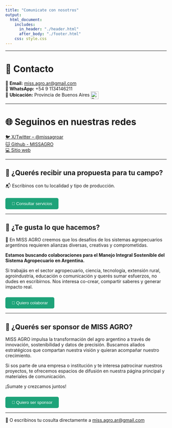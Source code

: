 ```yaml
---
title: "Comunicate con nosotros"
output: 
  html_document:
    includes:
      in_header: "./header.html"
      after_body: "./footer.html"
    css: style.css
---
```


---

# 👥 Contacto

📧 **Email:** [miss.agro.ar@gmail.com](mailto:missagroar@gmail.com)  
📱 **WhatsApp:** +54 9 1134146211  
📍 **Ubicación:** Provincia de Buenos Aires
<img src="https://upload.wikimedia.org/wikipedia/commons/1/1a/Flag_of_Argentina.svg" alt="Bandera Argentina" width="24" style="vertical-align:middle;">  

---

# 🌐 Seguinos en nuestras redes

[🐦 X/Twitter – @missagroar](https://x.com/missagroar)  
[🐱 Github - MISSAGRO](https://github.com/MISSAGRO)  
[💻 Sitio web](https://missagro.github.io/MISSAGRO)  

---  

## 🤝 ¿Querés recibir una propuesta para tu campo?

📬 Escribinos con tu localidad y tipo de producción.

<!-- Botón que despliega el formulario de servicios -->
<button onclick="document.getElementById('formulario-servicios').style.display='block'" 
        style="background-color: #1ea379; color: white; padding: 10px 20px; border: none; border-radius: 5px; margin-top: 10px;">
📧 Consultar servicios
</button>

<!-- Formulario de servicios -->
<div id="formulario-servicios" style="display:none; margin-top: 20px;">

<form action="https://formspree.io/f/xvgaonga" method="POST">
  <label>Nombre completo:<br>
    <input type="text" name="nombre" required>
  </label><br><br>

  <label>Email de contacto:<br>
    <input type="email" name="_replyto" required>
  </label><br><br>

  <label>Zona o localidad:<br>
    <input type="text" name="zona">
  </label><br><br>

  <label>¿En qué servicios tenés interés?<br>
    <textarea name="mensaje" rows="4" required></textarea>
  </label><br><br>

  <button type="submit" style="background-color:#004d40; color:white; padding:10px 20px; border:none; border-radius:5px;">
    Enviar consulta
  </button>
</form>
</div>

---

## 🤝 ¿Te gusta lo que hacemos?

💞️ En MISS AGRO creemos que los desafíos de los sistemas agropecuarios argentinos requieren alianzas diversas, creativas y comprometidas.

**Estamos buscando colaboraciones para el Manejo Integral Sostenible del Sistema Agropecuario en Argentina.**

Si trabajás en el sector agropecuario, ciencia, tecnología, extensión rural, agroindustria, educación o comunicación y querés sumar esfuerzos, no dudes en escribirnos. Nos interesa co-crear, compartir saberes y generar impacto real.

<!-- Botón que despliega el formulario de colaboración -->
<button onclick="document.getElementById('formulario-colaboracion').style.display='block'" 
        style="background-color: #1ea379; color: white; padding: 10px 20px; border: none; border-radius: 5px; margin-top: 10px;">
📧 Quiero colaborar
</button>

<!-- Formulario de colaboración -->
<div id="formulario-colaboracion" style="display:none; margin-top: 20px;">

<form action="https://formspree.io/f/xvgaonga" method="POST">
  <label>Nombre completo:<br>
    <input type="text" name="nombre" required>
  </label><br><br>

  <label>Email de contacto:<br>
    <input type="email" name="_replyto" required>
  </label><br><br>

  <label>Zona o localidad:<br>
    <input type="text" name="zona">
  </label><br><br>

  <label>¿En qué te gustaría colaborar?<br>
    <textarea name="mensaje" rows="4" required></textarea>
  </label><br><br>

  <button type="submit" style="background-color:#004d40; color:white; padding:10px 20px; border:none; border-radius:5px;">
    Enviar propuesta
  </button>
</form>
</div>

---

## 🤝 ¿Querés ser sponsor de MISS AGRO?  

MISS AGRO impulsa la transformación del agro argentino a través de innovación, sostenibilidad y datos de precisión.
Buscamos aliados estratégicos que compartan nuestra visión y quieran acompañar nuestro crecimiento.

Si sos parte de una empresa o institución y te interesa patrocinar nuestros proyectos, te ofrecemos espacios de difusión en nuestra página principal y materiales de comunicación.

¡Sumate y crezcamos juntos!

<!-- Botón que despliega el formulario de sponsor -->
<button onclick="document.getElementById('formulario-sponsor').style.display='block'" style="background-color: #1ea379; color: white; padding: 10px 20px; border: none; border-radius: 5px; margin-top: 10px;"> 🌟 Quiero ser sponsor </button>

<!-- Formulario de sponsor --> <div id="formulario-sponsor" style="display:none; margin-top: 20px;"> <form action="https://formspree.io/f/xvgaonga" method="POST"> <label>Nombre completo:<br> <input type="text" name="nombre" required> </label><br><br>
<label>Email de contacto:<br> <input type="email" name="_replyto" required> </label><br><br>

<label>Empresa / Institución:<br> <input type="text" name="empresa"> </label><br><br>

<label>Mensaje:<br> <textarea name="mensaje" rows="4" required placeholder="Contanos brevemente tu propuesta de sponsoreo."></textarea> </label><br><br>

<button type="submit" style="background-color:#004d40; color:white; padding:10px 20px; border:none; border-radius:5px;"> Enviar propuesta </button> </form> </div>

---

📩 O escribinos tu cosulta directamente a [miss.agro.ar@gmail.com](mailto:miss.agro.ar@gmail.com)

